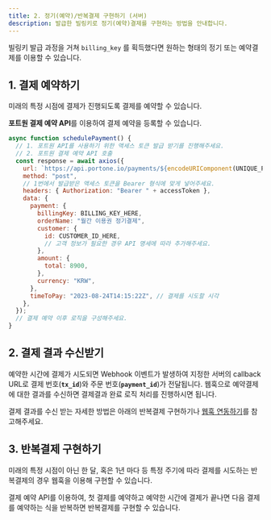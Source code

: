 ```yaml
---
title: 2. 정기(예약)/반복결제 구현하기 (서버)
description: 발급한 빌링키로 정기(예약)결제를 구현하는 방법을 안내합니다.
---
```


빌링키 발급 과정을 거쳐 `billing_key` 를 획득했다면 원하는 형태의 정기 또는 예약결제를 이용할 수 있습니다.

## 1. 결제 예약하기

미래의 특정 시점에 결제가 진행되도록 결제를 예약할 수 있습니다.

**포트원 결제 예약 API**를 이용하여 결제 예약을 등록할 수 있습니다.

```javascript
async function schedulePayment() {
  // 1. 포트원 API를 사용하기 위한 액세스 토큰 발급 받기를 진행해주세요.
  // 2. 포트원 결제 예약 API 호출
  const response = await axios({
    url: `https://api.portone.io/payments/${encodeURIComponent(UNIQUE_PAYMENT_ID)}/schedule`,
    method: "post",
    // 1번에서 발급받은 액세스 토큰을 Bearer 형식에 맞게 넣어주세요.
    headers: { Authorization: "Bearer " + accessToken },
    data: {
      payment: {
        billingKey: BILLING_KEY_HERE,
        orderName: "월간 이용권 정기결제",
        customer: {
          id: CUSTOMER_ID_HERE,
          // 고객 정보가 필요한 경우 API 명세에 따라 추가해주세요.
        },
        amount: {
          total: 8900,
        },
        currency: "KRW",
      },
      timeToPay: "2023-08-24T14:15:22Z", // 결제를 시도할 시각
    },
  });
  // 결제 예약 이후 로직을 구성해주세요.
}
```

## 2. 결제 결과 수신받기

예약한 시간에 결제가 시도되면 Webhook 이벤트가 발생하여 지정한 서버의 callback URL로 결제 번호(**`tx_id`**)와 주문 번호(**`payment_id`**)가 전달됩니다. 웹훅으로 예약결제에 대한 결과를 수신하면 결제결과 완료 로직 처리를 진행하시면 됩니다.

결제 결과를 수신 받는 자세한 방법은 아래의 반복결제 구현하기나 [웹훅 연동하기](../../webhook)를 참고해주세요.

## **3. 반복결제 구현하기**

미래의 특정 시점이 아닌 한 달, 혹은 1년 마다 등 특정 주기에 따라 결제를 시도하는 반복결제의 경우 웹훅을 이용해 구현할 수 있습니다.

결제 예약 API를 이용하여, 첫 결제를 예약하고 예약한 시간에 결제가 끝나면 다음 결제를 예약하는 식을 반복하면 반복결제를 구현할 수 있습니다.
